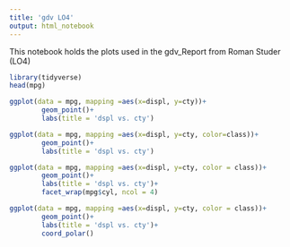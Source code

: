```yaml
---
title: 'gdv LO4'
output: html_notebook
---
```


This notebook holds the plots used in the gdv_Report from Roman Studer (LO4)

```r
library(tidyverse)
head(mpg)
```
```r
ggplot(data = mpg, mapping =aes(x=displ, y=cty))+
        geom_point()+
        labs(title = 'dspl vs. cty')
```

```r
ggplot(data = mpg, mapping =aes(x=displ, y=cty, color=class))+
        geom_point()+
        labs(title = 'dspl vs. cty')
```

```r
ggplot(data = mpg, mapping =aes(x=displ, y=cty, color = class))+
        geom_point()+
        labs(title = 'dspl vs. cty')+
        facet_wrap(mpg$cyl, ncol = 4)

```
```r
ggplot(data = mpg, mapping =aes(x=displ, y=cty, color = class))+
        geom_point()+
        labs(title = 'dspl vs. cty')+
        coord_polar()
```
